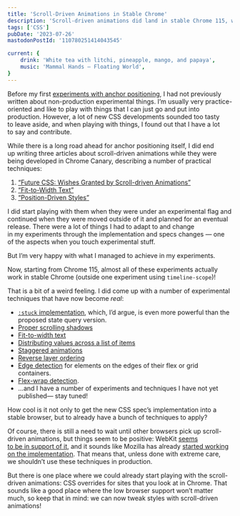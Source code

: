 ```yaml
---
title: 'Scroll-Driven Animations in Stable Chrome'
description: 'Scroll-driven animations did land in stable Chrome 115, which means that a lot of the techniques I wrote about are now possible to use there.'
tags: ['CSS']
pubDate: '2023-07-26'
mastodonPostId: '110780251414043545'

current: {
	drink: 'White tea with litchi, pineapple, mango, and papaya',
	music: 'Mammal Hands — Floating World',
}
---
```


Before my first [experiments with anchor positioning](https://kizu.dev/anchor-positioning-experiments/), I had not previously written about non-production experimental things. I’m usually very practice-oriented and like to play with things that I can just go and put into production. However, a lot of new CSS developments sounded too tasty to leave aside, and when playing with things, I found out that I have a lot to say and contribute.

While there is a long road ahead for anchor positioning itself, I did end up writing three articles about scroll-driven animations while they were being developed in Chrome Canary, describing a number of practical techniques:

1. [“Future CSS: Wishes Granted by Scroll-driven Animations”](https://kizu.dev/scroll-driven-animations/)
3. [“Fit-to-Width Text”](https://kizu.dev/fit-to-width-text/) 
4. [“Position-Driven Styles”](https://kizu.dev/position-driven-styles/)

I did start playing with them when they were under an experimental flag and continued when they were moved outside of it and planned for an eventual release. There were a lot of things I had to adapt to and change in my experiments through the implementation and specs changes — one of the aspects when you touch experimental stuff.

But I’m very happy with what I managed to achieve in my experiments.

Now, starting from Chrome 115, almost all of these experiments actually work in stable Chrome (outside one experiment using `timeline-scope`)!

That is a bit of a weird feeling. I did come up with a number of experimental techniques that have now become _real_:

- [`:stuck` implementation](https://kizu.dev/scroll-driven-animations/#stuck-states-for-the-sticky-headers), which, I’d argue, is even more powerful than the proposed state query version.
- [Proper scrolling shadows](https://kizu.dev/scroll-driven-animations/#stuck-states-for-the-sticky-headers)
- [Fit-to-width text](https://kizu.dev/fit-to-width-text/)
- [Distributing values across a list of items](https://kizu.dev/position-driven-styles/#value-distribution)
- [Staggered animations](https://kizu.dev/position-driven-styles/#staggered-animations)
- [Reverse layer ordering](https://kizu.dev/position-driven-styles/#controlling-the-stacking)
- [Edge detection](https://kizu.dev/position-driven-styles/#edge-detection) for elements on the edges of their flex or grid containers.
- [Flex-wrap detection](https://kizu.dev/position-driven-styles/#flex-wrap-detection).
- …and I have a number of experiments and techniques I have not yet published— stay tuned!

How cool is it not only to get the new CSS spec’s implementation into a stable browser, but to already have a bunch of techniques to apply?

Of course, there is still a need to wait until other browsers pick up scroll-driven animations, but things seem to be positive: WebKit [seems to be in support of it](https://github.com/WebKit/standards-positions/issues/152), and it sounds like Mozilla has already [started working on the implementation](https://github.com/mozilla/standards-positions/issues/347#issuecomment-1601630660). That means that, unless done with extreme care, we shouldn’t use these techniques in production.

But there is one place where we could already start playing with the scroll-driven animations: CSS overrides for sites that you look at in Chrome. That sounds like a good place where the low browser support won’t matter much, so keep that in mind: we can now tweak styles with scroll-driven animations!
